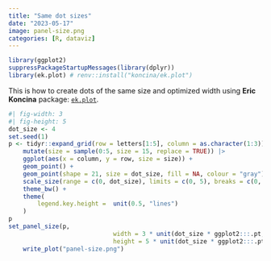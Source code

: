 ```yaml
---
title: "Same dot sizes"
date: "2023-05-17"
image: panel-size.png
categories: [R, dataviz]
---
```


```r
library(ggplot2)
suppressPackageStartupMessages(library(dplyr))
library(ek.plot) # renv::install("koncina/ek.plot")
```

This is how to create dots of the same size and optimized width using **Eric Koncina** package: [`ek.plot`](https://github.com/koncina/ek.plot).


```r
#| fig-width: 3
#| fig-height: 5
dot_size <- 4
set.seed(1)
p <- tidyr::expand_grid(row = letters[1:5], column = as.character(1:3)) |> 
	mutate(size = sample(0:5, size = 15, replace = TRUE)) |> 
	ggplot(aes(x = column, y = row, size = size)) +
	geom_point() +
	geom_point(shape = 21, size = dot_size, fill = NA, colour = "gray") +
	scale_size(range = c(0, dot_size), limits = c(0, 5), breaks = c(0, 2, 5)) +
	theme_bw() +
	theme(
		legend.key.height =  unit(0.5, "lines")
	) 
p
set_panel_size(p,
							 width = 3 * unit(dot_size * ggplot2:::.pt, "pt"),
							 height = 5 * unit(dot_size * ggplot2:::.pt, "pt")) |> 
	write_plot("panel-size.png")
```

